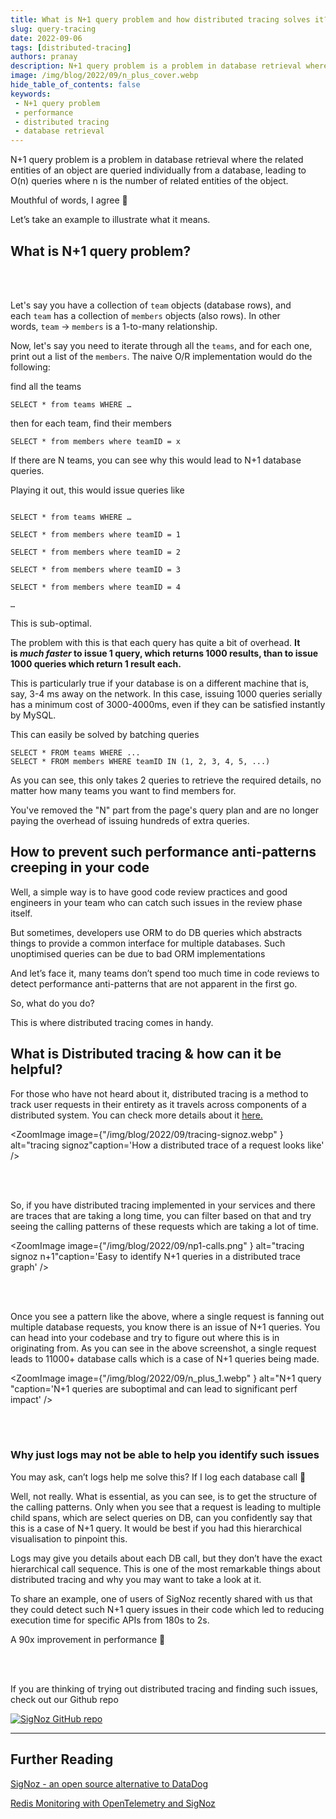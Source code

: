 ```yaml
---
title: What is N+1 query problem and how distributed tracing solves it?
slug: query-tracing
date: 2022-09-06
tags: [distributed-tracing]
authors: pranay
description: N+1 query problem is a problem in database retrieval where the related entities of an object are queried individually from a database, leading to O(n) queries
image: /img/blog/2022/09/n_plus_cover.webp
hide_table_of_contents: false
keywords:
 - N+1 query problem
 - performance
 - distributed tracing
 - database retrieval
---
```


<head>
  <link rel="canonical" href="https://signoz.io/blog/N+1-query-distributed-tracing/"/>
</head>

N+1 query problem is a problem in database retrieval where the related entities of an object are queried individually from a database, leading to O(n) queries where n is the number of related entities of the object.

Mouthful of words, I agree 🙂 

Let’s take an example to illustrate what it means.


## What is N+1 query problem?


<br></br>


Let's say you have a collection of `team` objects (database rows), and each `team`
has a collection of `members` objects (also rows). In other words, `team` → `members`
is a 1-to-many relationship.

Now, let's say you need to iterate through all the `teams`, and for each one, print out a list of the `members`. The naive O/R implementation would do the following:

find all the teams

`SELECT * from teams WHERE …` 

then for each team, find their members

`SELECT * from members where teamID = x`

If there are N teams, you can see why this would lead to N+1 database queries.

Playing it out, this would issue queries like

```

SELECT * from teams WHERE … 

SELECT * from members where teamID = 1

SELECT * from members where teamID = 2

SELECT * from members where teamID = 3

SELECT * from members where teamID = 4

…

```


This is sub-optimal.

The problem with this is that each query has quite a bit of overhead. **It is *much faster* to issue 1 query, which returns 1000 results, than to issue 1000 queries which return 1 result each.**

This is particularly true if your database is on a different machine that is, say, 3-4 ms away on the network. In this case, issuing 1000 queries serially has a minimum cost of 3000-4000ms, even if they can be satisfied instantly by MySQL. 

This can easily be solved by batching queries

```
SELECT * FROM teams WHERE ...
SELECT * FROM members WHERE teamID IN (1, 2, 3, 4, 5, ...)
```

As you can see, this only takes 2 queries to retrieve the required details, no matter how many teams you want to find members for.

You've removed the "N" part from the page's query plan and are no longer paying the overhead of issuing hundreds of extra queries.

## How to prevent such performance anti-patterns creeping in your code

Well, a simple way is to have good code review practices and good engineers in your team who can catch such issues in the review phase itself. 

But sometimes, developers use ORM to do DB queries which abstracts things to provide a common interface for multiple databases. Such unoptimised queries can be due to bad ORM implementations

And let’s face it, many teams don’t spend too much time in code reviews to detect performance anti-patterns that are not apparent in the first go.

So, what do you do?

This is where distributed tracing comes in handy.

## What is Distributed tracing & how can it be helpful?

For those who have not heard about it, distributed tracing is a method to track user requests in their entirety as it travels across components of a distributed system. You can check more details about it [here.](https://signoz.io/distributed-tracing/)

<ZoomImage
    image={"/img/blog/2022/09/tracing-signoz.webp" } alt="tracing signoz"caption='How a distributed trace of a request looks like'
/>

<br></br>

So, if you have distributed tracing implemented in your services and there are traces that are taking a long time, you can filter based on that and try seeing the calling patterns of these requests which are taking a lot of time.


<ZoomImage
    image={"/img/blog/2022/09/np1-calls.png" } alt="tracing signoz n+1"caption='Easy to identify N+1 queries in a distributed trace graph'
/>

<br></br>

Once you see a pattern like the above, where a single request is fanning out multiple database requests, you know there is an issue of N+1 queries. You can head into your codebase and try to figure out where this is in originating from. As you can see in the above screenshot, a single request leads to 11000+ database calls which is a case of N+1 queries being made.


<ZoomImage
    image={"/img/blog/2022/09/n_plus_1.webp" } alt="N+1 query "caption='N+1 queries are suboptimal and can lead to significant perf impact'
/>

<br></br>

### Why just logs may not be able to help you identify such issues

You may ask, can’t logs help me solve this? If I log each database call 🤔

Well, not really. What is essential, as you can see, is to get the structure of the calling patterns. Only when you see that a request is leading to multiple child spans, which are select queries on DB, can you confidently say that this is a case of N+1 query. It would be best if you had this hierarchical visualisation to pinpoint this.

Logs may give you details about each DB call, but they don’t have the exact hierarchical call sequence. This is one of the most remarkable things about distributed tracing and why you may  want to take a look at it.

To share an example, one of users of SigNoz recently shared with us that they could detect such N+1 query issues in their code which led to reducing execution time for specific APIs from 180s to 2s. 

A 90x improvement in performance 🤯

<br></br>

If you are thinking of trying out distributed tracing and finding such issues, check out our Github repo

[![SigNoz GitHub repo](/img/blog/common/signoz_github.webp)](https://github.com/SigNoz/signoz)

---

## Further Reading

[SigNoz - an open source alternative to DataDog](https://signoz.io/blog/open-source-datadog-alternative/)

[Redis Monitoring with OpenTelemetry and SigNoz](https://signoz.io/blog/redis-opentelemetry/)